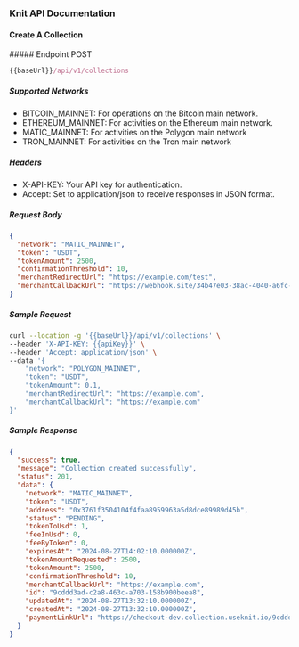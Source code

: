 ### Knit API Documentation

#### Create A Collection

<div style={{ display: "flex", alignItems: "center" }}>
  ##### Endpoint
  <span
    style={{
      display: "block",
      backgroundColor: "#fff9eb",
      color: "#d0a626",
      marginLeft: "-17px",
      padding: "0px 6px",
      fontSize: ".8rem",
      borderRadius: "5px",
      marginTop: "30px",
    }}
  >
    POST
  </span>
</div>

```js copy
{{baseUrl}}/api/v1/collections
```

##### Supported Networks

- BITCOIN_MAINNET: For operations on the Bitcoin main network.
- ETHEREUM_MAINNET: For activities on the Ethereum main network.
- MATIC_MAINNET: For activities on the Polygon main network
- TRON_MAINNET: For activities on the Tron main network

##### Headers

- X-API-KEY: Your API key for authentication.
- Accept: Set to application/json to receive responses in JSON format.

##### Request Body

```json copy filename="json"
{
  "network": "MATIC_MAINNET",
  "token": "USDT",
  "tokenAmount": 2500,
  "confirmationThreshold": 10,
  "merchantRedirectUrl": "https://example.com/test",
  "merchantCallbackUrl": "https://webhook.site/34b47e03-38ac-4040-a6fc-3dcb44a922e9"
}
```

##### Sample Request

```sh copy filename="Sample Request"
curl --location -g '{{baseUrl}}/api/v1/collections' \
--header 'X-API-KEY: {{apiKey}}' \
--header 'Accept: application/json' \
--data '{
    "network": "POLYGON_MAINNET",
    "token": "USDT",
    "tokenAmount": 0.1,
    "merchantRedirectUrl": "https://example.com",
    "merchantCallbackUrl": "https://example.com"
}'
```

##### Sample Response

```json copy filename="Sample Response"
{
  "success": true,
  "message": "Collection created successfully",
  "status": 201,
  "data": {
    "network": "MATIC_MAINNET",
    "token": "USDT",
    "address": "0x3761f3504104f4faa8959963a5d8dce89989d45b",
    "status": "PENDING",
    "tokenToUsd": 1,
    "feeInUsd": 0,
    "feeByToken": 0,
    "expiresAt": "2024-08-27T14:02:10.000000Z",
    "tokenAmountRequested": 2500,
    "tokenAmount": 2500,
    "confirmationThreshold": 10,
    "merchantCallbackUrl": "https://example.com",
    "id": "9cddd3ad-c2a8-463c-a703-158b900beea8",
    "updatedAt": "2024-08-27T13:32:10.000000Z",
    "createdAt": "2024-08-27T13:32:10.000000Z",
    "paymentLinkUrl": "https://checkout-dev.collection.useknit.io/9cddd3ad-c2a8-463c-a703-158b900beea8"
  }
}
```
